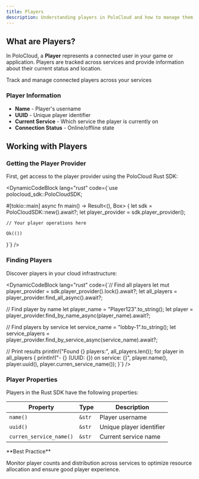 ```yaml
---
title: Players
description: Understanding players in PoloCloud and how to manage them with the Rust SDK.
---
```



## What are Players?

In PoloCloud, a **Player** represents a connected user in your game or application. Players are tracked across services and provide information about their current status and location.

<div className="text-center mb-12">
    <div className="w-20 h-1 bg-gradient-to-r from-transparent via-primary/50 to-transparent rounded-full mx-auto mb-6" />
    <div className="text-xl text-muted-foreground max-w-3xl mx-auto">
        Track and manage connected players across your services
    </div>
</div>

### Player Information

- **Name** - Player's username
- **UUID** - Unique player identifier
- **Current Service** - Which service the player is currently on
- **Connection Status** - Online/offline state

## Working with Players

### Getting the Player Provider

First, get access to the player provider using the PoloCloud Rust SDK:

<DynamicCodeBlock lang="rust" code={`use polocloud_sdk::PoloCloudSDK;

#[tokio::main]
async fn main() -> Result<(), Box<dyn std::error::Error>> {
    let sdk = PoloCloudSDK::new().await?;
    let player_provider = sdk.player_provider();
    
    // Your player operations here
    
    Ok(())
}`} />

### Finding Players

Discover players in your cloud infrastructure:

<DynamicCodeBlock lang="rust" code={`// Find all players
let mut player_provider = sdk.player_provider().lock().await?;
let all_players = player_provider.find_all_async().await?;

// Find player by name
let player_name = "Player123".to_string();
let player = player_provider.find_by_name_async(player_name).await?;

// Find players by service
let service_name = "lobby-1".to_string();
let service_players = player_provider.find_by_service_async(service_name).await?;

// Print results
println!("Found {} players:", all_players.len());
for player in all_players {
    println!("- {} (UUID: {}) on service: {}", 
             player.name(), 
             player.uuid(), 
             player.curren_service_name());
}`} />

### Player Properties

Players in the Rust SDK have the following properties:

| Property | Type | Description |
|----------|------|-------------|
| `name()` | `&str` | Player username |
| `uuid()` | `&str` | Unique player identifier |
| `curren_service_name()` | `&str` | Current service name |

<Callout type="tip">
**Best Practice**

Monitor player counts and distribution across services to optimize resource allocation and ensure good player experience.
</Callout>
